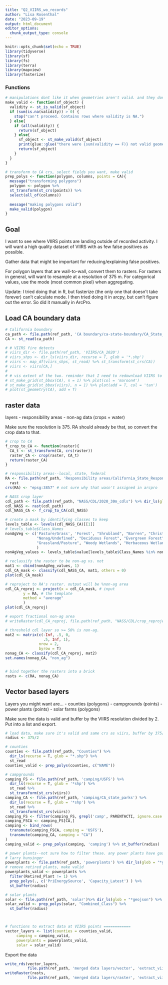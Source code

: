 ```yaml
---
title: "Q2_VIIRS_wo_records"
author: "Lisa Rosenthal"
date: "2023-09-19"
output: html_document
editor_options: 
  chunk_output_type: console
---
```


```r
knitr::opts_chunk$set(echo = TRUE)
library(tidyverse)
library(sf)
library(fs)
library(terra)
library(mapview)
library(fasterize)

```

### Functions
```r

# manipulations dont like it when geometries aren't valid. and they don't work with NA validity.
make_valid <- function(sf_object) {
  validity <- st_is_valid(sf_object)
  if (sum(is.na(validity)) > 0) {
    stop("can't proceed. Contains rows where validity is NA.")
  } else{
    if (all(validity)) {
      return(sf_object)
    } else{
      sf_object <- st_make_valid(sf_object)
      print(glue::glue("there were {sum(validity == F)} not valid geometries"))
      return(sf_object)
    }
  }
}

# transform to CA crs, select fields you want, make valid
prep_polys <- function(polygon, columns, points = CA){
  message("transforming polygons")
  polygon <- polygon %>% 
  st_transform(st_crs(points)) %>% 
  select(all_of(columns))
  
  message("making polygons valid")
  make_valid(polygon)
}

```


## Goal

I want to see where VIIRS points are landing outside of recorded activity. I will want a high quality dataset of VIIRS with as few false positives as possible. 

Gather data that might be important for reducing/explaining false positives. 

For polygon layers that are wall-to-wall, convert them to rasters. For rasters in general, will want to resample at a resolution of 375 m. For categorical values, use the mode (most common pixel) when aggregating. 

Update: I tried doing that in R, but fasterize (the only one that doesn't take forever) can't calculate mode. I then tried doing it in arcpy, but can't figure out the error. So did it manually in ArcPro.


## Load CA boundary data

```r
# California boundary
ca_path <- file.path(ref_path, 'CA boundary/ca-state-boundary/CA_State_TIGER2016.shp')
CA <- st_read(ca_path) 

# # VIIRS fire detects
# viirs_dir <- file.path(ref_path, 'VIIRS/CA_2020')
# viirs_shps <- dir_ls(viirs_dir, recurse = T, glob = '*.shp')
# viirs <- map_df(viirs_shps, st_read) %>% st_transform(st_crs(CA))
# viirs <- viirs[CA,]
# 
# # vis extent of the two. reminder that I need to redownload VIIRS to completely cover the southern part of CA
# st_make_grid(st_bbox(CA), n = 1) %>% plot(col = 'maroon4')
# st_make_grid(st_bbox(viirs), n = 1) %>% plot(add = T, col = 'tan')
# plot(st_geometry(CA), add = T)


```

## raster data

layers
- responsibility areas
- non-ag data (crops + water)

Make sure the resolution is 375. RA should already be that, so convert the crop data to that. 

```r

# crop to CA
f_crop_to_CA <- function(raster){
  CA_t <- st_transform(CA, crs(raster))
  raster_CA <- crop(raster, CA_t)
  return(raster_CA)
}

# responsibility areas--local, state, federal
RA <- file.path(ref_path, 'Responsibility areas/California_State_Responsibility_Areas/sra_raster') %>% 
  rast
crs(RA) <- "epsg:3857" # not sure why that wasn't assigned in arcpro

# NASS crop layer
cdl_path <- file.path(ref_path, "NASS/CDL/2020_30m_cdls") %>% dir_ls(glob = '*.tif')
cdl_NASS <- rast(cdl_path)
cdl_NASS_CA <- f_crop_to_CA(cdl_NASS)

# create a mask by identifying classes to keep
levels_table <- levels(cdl_NASS_CA)[[1]]
# levels_table$Class_Names
nonAgVeg <- c('Pasture/Grass', 'Forest', "Shrubland", "Barren", "Christmas Trees",
              "Nonag/Undefined", "Deciduous Forest", "Evergreen Forest", "Mixed Forest",
              "Grassland/Pasture", "Woody Wetlands", "Herbaceous Wetlands"
              )
nonAgVeg_values <- levels_table$value[levels_table$Class_Names %in% nonAgVeg]

# reclassify the raster to be non-ag vs. not
mat1 <- cbind(nonAgVeg_values, 1)
cdl_CA_mask <- classify(cdl_NASS_CA, mat1, others = 0)
plot(cdl_CA_mask)

# reproject to RA's raster. output will be %non-ag area
cdl_CA_reproj <- project(x = cdl_CA_mask, # input
        y = RA, # the template
        method = "average"
        )
plot(cdl_CA_reproj)

# export fractional non-ag area
# writeRaster(cdl_CA_reproj, file.path(ref_path, "NASS/CDL/crop_reprojected.tif"))

# threshold cdl layer so >= 50% is non-ag. 
mat2 <- matrix(c(-Inf, .5, 0, 
                 .5, Inf, 1), 
               nrow = 2,
               byrow = T)
nonag_CA <- classify(cdl_CA_reproj, mat2) 
set.names(nonag_CA, "non_ag")


# bind together the rasters into a brick
rasts <- c(RA, nonag_CA)

```



## Vector based layers

Layers you might want are...
- counties (polygons)
- campgrounds (points)
- power plants (points)
- solar farms (polygons)

Make sure the data is valid and buffer by the VIIRS resolution divided by 2. Put into a list and export. 

```r
# load data, make sure it's valid and same crs as viirs, buffer by 375/2
radius <- 375/2

# counties
counties <- file.path(ref_path, "Counties") %>% 
  dir_ls(recurse = T, glob = "*.shp") %>% 
  st_read
counties_valid <- prep_polys(counties, c("NAME"))

# campgrounds
camping_FS <- file.path(ref_path, 'camping/USFS') %>% 
  dir_ls(recurse = T, glob = '*shp') %>% 
  st_read %>% 
  st_transform(st_crs(viirs))
camping_CA <- file.path(ref_path, 'camping/CA_state_parks') %>% 
  dir_ls(recurse = T, glob = '*shp') %>% 
  st_read %>% 
  st_transform(st_crs(viirs))
camping_FS <- filter(camping_FS, grepl('camp', PARENTACTI, ignore.case = T))
camping_FSCA <- camping_FS[CA,]
camping <- bind_rows(
  transmute(camping_FSCA, camping = 'USFS'),
  transmute(camping_CA, camping = "CA")
)
camping_valid <- prep_polys(camping, 'camping') %>% st_buffer(radius)

# power plants--not sure how to filter these. any power plants have gas flares, even solar.
# larry hunsinger
powerplants <- file.path(ref_path, 'powerplants') %>% dir_ls(glob = "*geojson") %>% st_read
# remove retired plants, make valid
powerplants_valid <- powerplants %>% 
  filter(Retired_Plant != 1) %>% 
  prep_polys(., c('PriEnergySource', 'Capacity_Latest') ) %>% 
  st_buffer(radius)

# solar plants
solar <- file.path(ref_path, 'solar')%>% dir_ls(glob = "*geojson") %>% st_read
solar_valid <- prep_polys(solar, "Combined_Class") %>% 
  st_buffer(radius)



# functions to extract data at VIIRS points ============
vector_layers <- list(counties = counties_valid, 
     camping = camping_valid,
     powerplants = powerplants_valid, 
     solar = solar_valid)


```

Export the data

```r

write_rds(vector_layers, 
          file.path(ref_path, 'merged data layers/vector', 'extract_viirs.rds'))
writeRaster(rasts, 
          file.path(ref_path, 'merged data layers/raster', 'extract_viirs.tif'))

```



